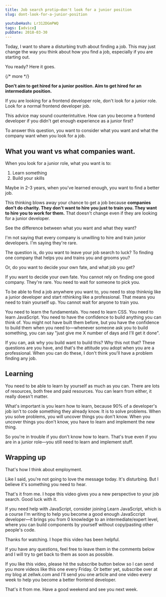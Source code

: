 ```yaml
---
title: Job search protip—don't look for a junior position
slug: dont-look-for-a-junior-position

youtubeHash: Lr312DGmPWQ
tags: [advice]
pubDate: 2018-03-30
---
```


Today, I want to share a disturbing truth about finding a job. This may just change the way you think about how you find a job, especially if you are starting out.

You ready? Here it goes.

{/* more */}

**Don't aim to get hired for a junior position. Aim to get hired for an intermediate position.**

If you are looking for a frontend developer role, don't look for a junior role. Look for a normal frontend developer job.

This advice may sound counterintuitive. How can you become a frontend developer if you didn't get enough experience as a junior first?

To answer this question, you want to consider what you want and what the company want when you look for a job.

## What you want vs what companies want.

When you look for a junior role, what you want is to:

1. Learn something
2. Build your skills

Maybe in 2-3 years, when you've learned enough, you want to find a better job.

This thinking blows away your chance to get a job because **companies don't do charity. They don't want to hire you just to train you. They want to hire you to work for them.** That doesn't change even if they are looking for a junior developer.

See the difference between what you want and what they want?

I'm not saying that every company is unwilling to hire and train junior developers. I'm saying they're rare.

The question is, do you want to leave your job search to luck? To finding one company that helps you and trains you and grooms you?

Or, do you want to decide your own fate, and what job you get?

If you want to decide your own fate. You cannot rely on finding one good company. They're rare. You need to wait for someone to pick you.

To be able to find a job anywhere you want to, you need to stop thinknig like a junior developer and start nthinking like a professional. That means you need to train yourself up. You cannot wait for anyone to train you.

You need to learn the fundamentals. You need to learn CSS. You need to learn JavaScript. You need to have the confidence to build anything you can think of. You might not have built them before, but you have the confidence to build them when you need to—whenever someone ask you to build something, you can say "just give me X number of days and I'll get it done".

If you can, ask why you build want to build this? Why this not that? These questions are you have, and that's the attitude you adopt when you are a professional. When you can do these, I don't think you'll have a problem finding any job.

## Learning

You need to be able to learn by yourself as much as you can. There are lots of resources, both free and paid resources. You can learn from either, it really doesn't matter.

What's important is you learn how to learn, because 90% of a developer's job isn't to code something they already know. It is to solve problems. When you solve problems, you will uncover things you don't know. When you uncover things you don't know, you have to learn and implement the new thing.

So you're in trouble if you don't know how to learn. That's true even if you are in a junior role—you still need to learn and implement stuff.

## Wrapping up

That's how I think about employment.

Like I said, you're not going to love the message today. It's disturbing. But I believe it's something you need to hear.

That's it from me. I hope this video gives you a new perspective to your job search. Good luck with it.

If you need help with JavaScript, consider joining Learn JavaScript, which is a course I'm writing to help you become a good enough JavaSccript developer—it brings you from 0 knowledge to an intermediate/expert level, where you can build components by yourself without copy/pasting other people's code.

Thanks for watching. I hope this video has been helpful.

If you have any questions, feel free to leave them in the comments below and I will try to get back to them as soon as possible.

If you like this video, please hit the subscribe button below so I can send you more videos like this one every Friday. Or better yet, subscribe over at my blog at zellwk.com and I'll send you one article and one video every week to help you become a better frontend developer.

That's it from me. Have a good weekend and see you next week.
